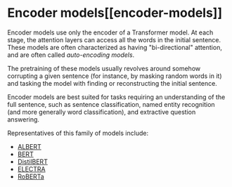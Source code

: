 # Encoder models[[encoder-models]]

<CourseFloatingBanner
    chapter={1}
    classNames="absolute z-10 right-0 top-0"
/>

<Youtube id="MUqNwgPjJvQ" />

Encoder models use only the encoder of a Transformer model. At each stage, the attention layers can access all the words in the initial sentence. These models are often characterized as having "bi-directional" attention, and are often called *auto-encoding models*.

The pretraining of these models usually revolves around somehow corrupting a given sentence (for instance, by masking random words in it) and tasking the model with finding or reconstructing the initial sentence.

Encoder models are best suited for tasks requiring an understanding of the full sentence, such as sentence classification, named entity recognition (and more generally word classification), and extractive question answering.

Representatives of this family of models include:

- [ALBERT](https://huggingface.co/docs/transformers/model_doc/albert)
- [BERT](https://huggingface.co/docs/transformers/model_doc/bert)
- [DistilBERT](https://huggingface.co/docs/transformers/model_doc/distilbert)
- [ELECTRA](https://huggingface.co/docs/transformers/model_doc/electra)
- [RoBERTa](https://huggingface.co/docs/transformers/model_doc/roberta)
